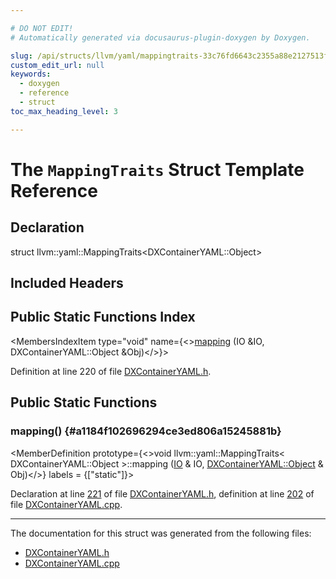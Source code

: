 ```yaml
---

# DO NOT EDIT!
# Automatically generated via docusaurus-plugin-doxygen by Doxygen.

slug: /api/structs/llvm/yaml/mappingtraits-33c76fd6643c2355a88e2127513f86e9
custom_edit_url: null
keywords:
  - doxygen
  - reference
  - struct
toc_max_heading_level: 3

---
```





# The `MappingTraits` Struct Template Reference

<DoxygenPage pluginConfig={pluginConfig}>



## Declaration

<CodeBlock>struct llvm::yaml::MappingTraits&lt;DXContainerYAML::Object&gt;</CodeBlock>

## Included Headers

<IncludesList>
<IncludesListItem
  filePath="llvm/ObjectYAML/DXContainerYAML.h"
  permalink="/docs/api/files/include/include/llvm/include/llvm/objectyaml/dxcontaineryaml-h"
  isLocal="true" />
</IncludesList>

## Public Static Functions Index

<MembersIndex>

<MembersIndexItem
  type="void"
  name={<><a href="#a1184f102696294ce3ed806a15245881b">mapping</a> (IO &amp;IO, DXContainerYAML::Object &amp;Obj)</>}>
</MembersIndexItem>

</MembersIndex>


Definition at line 220 of file <a href="/docs/api/files/include/include/llvm/include/llvm/objectyaml/dxcontaineryaml-h">DXContainerYAML.h</a>.

<SectionDefinition>

## Public Static Functions

### mapping() {#a1184f102696294ce3ed806a15245881b}

<MemberDefinition
  prototype={<>void llvm::yaml::MappingTraits&lt; DXContainerYAML::Object &gt;::mapping (<a href="/docs/api/classes/llvm/yaml/io">IO</a> &amp; IO, <a href="/docs/api/structs/llvm/dxcontaineryaml/object">DXContainerYAML::Object</a> &amp; Obj)</>}
  labels = {["static"]}>

Declaration at line <a href="/docs/api/files/include/include/llvm/include/llvm/objectyaml/dxcontaineryaml-h/#l00221">221</a> of file <a href="/docs/api/files/include/include/llvm/include/llvm/objectyaml/dxcontaineryaml-h">DXContainerYAML.h</a>, definition at line <a href="/docs/api/files/lib/lib/objectyaml/dxcontaineryaml-cpp/#l00202">202</a> of file <a href="/docs/api/files/lib/lib/objectyaml/dxcontaineryaml-cpp">DXContainerYAML.cpp</a>.
</MemberDefinition>

</SectionDefinition>

<hr/>

The documentation for this struct was generated from the following files:

<ul>
<li><a href="/docs/api/files/include/include/llvm/include/llvm/objectyaml/dxcontaineryaml-h">DXContainerYAML.h</a></li>
<li><a href="/docs/api/files/lib/lib/objectyaml/dxcontaineryaml-cpp">DXContainerYAML.cpp</a></li>
</ul>

</DoxygenPage>
